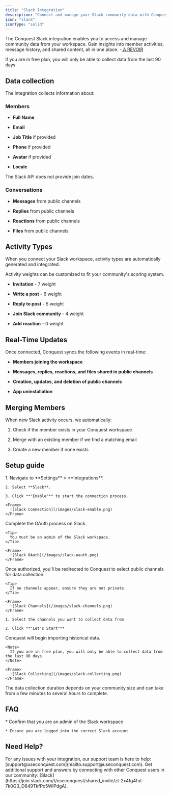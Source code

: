 ```yaml
---
title: "Slack Integration"
description: "Connect and manage your Slack community data with Conquest."
icon: "slack"
iconType: "solid"
---
```


The Conquest Slack integration enables you to access and manage community data from your workspace. Gain insights into member activities, message history, and shared content, all in one place. -<u> A REVOIR</u>

<Note>
  If you are in free plan, you will only be able to collect data from the last 90 days.
</Note>

## Data collection

The integration collects information about:

### Members

* **Full Name**

* **Email**

* **Job Title** if provided

* **Phone** if provided

* **Avatar** if provided

* **Locale**

<Note>
  The Slack API does not provide join dates.
</Note>

### Conversations

* **Messages** from public channels

* **Replies** from public channels

* **Reactions** from public channels

* **Files** from public channels

## Activity Types

When you connect your Slack workspace, activity types are automatically generated and integrated.

<Tip>
  Activity weights can be customized to fit your community's scoring system.
</Tip>

* **Invitation** - 7 weight

* **Write a post** - 6 weight

* **Reply to post** - 5 weight

* **Join Slack community** - 4 weight

* **Add reaction** - 0 weight

## Real-Time Updates

Once connected, Conquest syncs the following events in real-time:

* **Members joining the workspace**

* **Messages, replies, reactions, and files shared in public channels**

* **Creation, updates, and deletion of public channels**

* **App uninstallation**

## Merging Members

<Tip>
  When new Slack activity occurs, we automatically:

  1. Check if the member exists in your Conquest workspace

  2. Merge with an existing member if we find a matching email

  3. Create a new member if none exists
</Tip>

## Setup guide

<Steps>
  <Step title="Connect Your Workspace">
    1. Navigate to **Settings** > **Integrations**.

    2. Select **Slack**.

    3. Click **"Enable"** to start the connection process.

    <Frame>
      ![Slack Connection](/images/slack-enable.png)
    </Frame>
  </Step>

  <Step title="Authorize Access">
    Complete the OAuth process on Slack.

    <Tip>
      You must be an admin of the Slack workspace.
    </Tip>

    <Frame>
      ![Slack OAuth](/images/slack-oauth.png)
    </Frame>
  </Step>

  <Step title="Select Channels">
    Once authorized, you'll be redirected to Conquest to select public channels for data collection.

    <Tip>
      If no channels appear, ensure they are not private.
    </Tip>

    <Frame>
      ![Slack Channels](/images/slack-channels.png)
    </Frame>

    1. Select the channels you want to collect data from

    2. Click **"Let's Start"**
  </Step>

  <Step title="Data Collection">
    Conquest will begin importing historical data.

    <Note>
      If you are in free plan, you will only be able to collect data from the last 90 days.
    </Note>

    <Frame>
      ![Slack Collecting](/images/slack-collecting.png)
    </Frame>
  </Step>
</Steps>

<Warning>
  The data collection duration depends on your community size and can take from a few minutes to several hours to complete.
</Warning>

## FAQ

<AccordionGroup>
  <Accordion title="Why my Slack workspace is not visible?">
    * Confirm that you are an admin of the Slack workspace

    * Ensure you are logged into the correct Slack account
  </Accordion>
</AccordionGroup>

## Need Help?

<Card title="Contact Support" icon="envelope">
  For any issues with your integration, our support team is here to help:
  [support@useconquest.com](mailto:support@useconquest.com).
</Card>

<Card title="Join the Community" icon="slack">
  Get additional support and answers by connecting with other Conquest users in our community:
  [Slack](https://join.slack.com/t/useconquest/shared_invite/zt-2x4fg4fut-7k0G3_D649TkfPc5WIPdgA).
</Card>